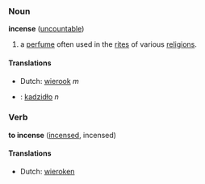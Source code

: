 ===Noun===
'''incense''' ([[uncountable]])

# a [[perfume]] often used in the [[rite]]s of various [[religion]]s.

====Translations====
*Dutch: [[wierook]] ''m''
*{{pl}}: [[kadzidło]] ''n''

===Verb===
'''to incense''' ([[incensed]], incensed)

====Translations====
*Dutch: [[wieroken]]